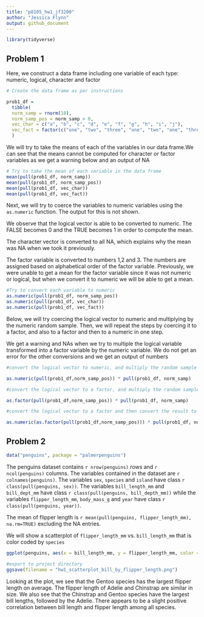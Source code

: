 ```yaml
---
title: "p8105_hw1_jf3200"
author: "Jessica Flynn"
output: github_document
---
```


```r
library(tidyverse)
```

## Problem 1 

Here, we construct a data frame including one variable of each type: numeric, logical, character and factor

```r
# Create the data frame as per instructions

prob1_df = 
  tibble(
  norm_samp = rnorm(10),
  norm_samp_pos = norm_samp > 0,
  vec_char = c("a", "b", "c", "d", "e", "f", "g", "h", "i", "j"),
  vec_fact = factor(c("one", "two", "three", "one", "two", "one", "three", "three", "two", "one"))
  )
```


We will try to take the means of each of the variables in our data frame.We can see that the means cannot be computed for character or factor variables as we get a warning below and an output of NA

```r
# Try to take the mean of each variable in the data frame
mean(pull(prob1_df, norm_samp))
mean(pull(prob1_df, norm_samp_pos))
mean(pull(prob1_df, vec_char))
mean(pull(prob1_df, vec_fact))
```

Next, we will try to coerce the variables to numeric variables using the `as.numeric` function. The output for this is not shown. 

We observe that the logical vector is able to be converted to numeric. The FALSE becomes 0 and the TRUE becomes 1 in order to compute the mean. 

The character vector is converted to all NA, which explains why the mean was NA when we took it previously. 

The factor variable is converted to numbers 1,2 and 3. The numbers are assigned based on alphabetical order of the factor variable. Previously, we were unable to get a mean for the factor variable since it was not numeric or logical, but when we convert it to numeric we will be able to get a mean. 

```r
#Try to convert each variable to numeric 
as.numeric(pull(prob1_df, norm_samp_pos))
as.numeric(pull(prob1_df, vec_char))
as.numeric(pull(prob1_df, vec_fact))
```


Below, we will try coercing the logical vector to numeric and multiplying by the numeric random sample. Then, we will repeat the steps by coercing it to a factor, and also to a factor and then to a numeric in one step. 

We get a warning and NAs when we try to multiple the logical variable transformed into a factor variable by the numeric variable. We do not get an error for the other conversions and we get an output of numbers

```r
#convert the logical vector to numeric, and multiply the random sample by the result

as.numeric(pull(prob1_df,norm_samp_pos)) * pull(prob1_df, norm_samp)

#convert the logical vector to a factor, and multiply the random sample by the result

as.factor(pull(prob1_df,norm_samp_pos)) * pull(prob1_df, norm_samp)

#convert the logical vector to a factor and then convert the result to numeric, and multiply the random sample by the result

as.numeric(as.factor(pull(prob1_df,norm_samp_pos))) * pull(prob1_df, norm_samp)

```

## Problem 2 

```r
data("penguins", package = "palmerpenguins")
```

The penguins dataset contains `r nrow(penguins)` rows and `r ncol(penguins)` columns. The variables contained in the dataset are `r colnames(penguins)`. The variables `sex`, `species` and `island` have class `r class(pull(penguins, sex))`.  The variables  `bill_length_mm` and  `bill_dept_mm` have class `r class(pull(penguins, bill_depth_mm))` while the variables  `flipper_length_mm`, `body_mass_g` and `year` have class `r class(pull(penguins, year))`. 

The mean of flipper length is `r mean(pull(penguins, flipper_length_mm), na.rm=TRUE)` excluding the NA entries. 


We will show a scatterplot of `flipper_length_mm` vs. `bill_length_mm` that is color coded by `species`

```r

ggplot(penguins, aes(x = bill_length_mm, y = flipper_length_mm, color = species)) + geom_point()

#export to project directory
ggsave(filename = "hw1_scatterplot_bill_by_flipper_length.png")

```

Looking at the plot, we see that the Gentoo species has the largest flipper length on average. The flipper length of Adelie and Chinstrap are similar in size. We also see that the Chinstrap and Gentoo species have the largest bill lengths, followed by the Adelie. There appears to be a slight positive correlation between bill length and flipper length among all species. 